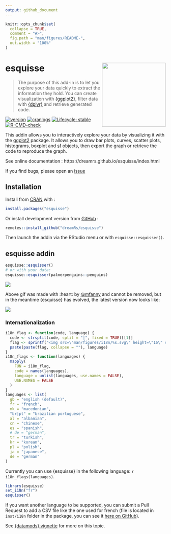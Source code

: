 ```yaml
---
output: github_document
---
```


<!-- README.md is generated from README.Rmd. Please edit that file -->

```r
knitr::opts_chunk$set(
  collapse = TRUE,
  comment = "#>",
  fig.path = "man/figures/README-",
  out.width = "100%"
)
```

# esquisse <img src="man/figures/logo.png" width=200 align="right" />

> The purpose of this add-in is to let you explore your data quickly to extract the information they hold. You can create visualization with [{ggplot2}](https://ggplot2.tidyverse.org/), filter data with [{dplyr}](https://dplyr.tidyverse.org/) and retrieve generated code.

<!-- badges: start -->
[![version](http://www.r-pkg.org/badges/version/esquisse)](https://CRAN.R-project.org/package=esquisse)
[![cranlogs](http://cranlogs.r-pkg.org/badges/esquisse)](https://CRAN.R-project.org/package=esquisse)
[![Lifecycle: stable](https://img.shields.io/badge/lifecycle-stable-brightgreen.svg)](https://lifecycle.r-lib.org/articles/stages.html)
[![R-CMD-check](https://github.com/dreamRs/esquisse/workflows/R-CMD-check/badge.svg)](https://github.com/dreamRs/esquisse/actions)
<!-- badges: end -->

This addin allows you to interactively explore your data by visualizing it with the [ggplot2](https://github.com/tidyverse/ggplot2) package. It allows you to draw bar plots, curves, scatter plots, histograms, boxplot and [sf](https://github.com/r-spatial/sf) objects, then export the graph or retrieve the code to reproduce the graph.

See online documentation : https://dreamrs.github.io/esquisse/index.html

If you find bugs, please open an [issue](https://github.com/dreamRs/esquisse/issues)


## Installation

Install from [CRAN](https://CRAN.R-project.org/package=esquisse) with :

```r
install.packages("esquisse")
```

Or install development version from [GitHub](https://github.com/dreamRs/esquisse) :

```r
remotes::install_github("dreamRs/esquisse")
```

Then launch the addin via the RStudio menu or with `esquisse::esquisser()`.


## esquisse addin

```r
esquisse::esquisser()
# or with your data:
esquisse::esquisser(palmerpenguins::penguins)
```

![](man/figures/esquisse.gif)

Above gif was made with :heart: by [@mfanny](https://github.com/mfanny) and cannot be removed, but in the meantime {esquisse} has evolved, the latest version now looks like:

![](man/figures/esquisse.png)


### Internationalization

```r
i18n_flag <- function(code, language) {
  code <- strsplit(code, split = "|", fixed = TRUE)[[1]]
  flag <- sprintf("<img src=\"man/figures/i18n/%s.svg\" height=\"16\" style=\"height:16px\"/>", code)
  paste(paste(flag, collapse = ""), language)
}
i18n_flags <- function(languages) {
  mapply(
    FUN = i18n_flag, 
    code = names(languages),
    language = unlist(languages, use.names = FALSE),
    USE.NAMES = FALSE
  )
}
languages <- list(
  gb = "english (default)",
  fr = "french",
  mk = "macedonian",
  "br|pt" = "brazilian portuguese",
  al = "albanian",
  cn = "chinese",
  es = "spanish",
  # de = "german",
  tr = "turkish",
  kr = "korean",
  pl = "polish",
  ja = "japanese",
  de = "german"
)
```


Currently you can use {esquisse} in the following language: `r i18n_flags(languages)`.

```r
library(esquisse)
set_i18n("fr")
esquisser()
```

If you want another language to be supported, you can submit a Pull Request to add a CSV file like the one used for french (file is located in `inst/i18n` folder in the package, you can see it [here on GitHub](https://github.com/dreamRs/esquisse/blob/master/inst/i18n/fr.csv)).

See [{datamods} vignette](https://dreamrs.github.io/datamods/articles/i18n.html) for more on this topic.

